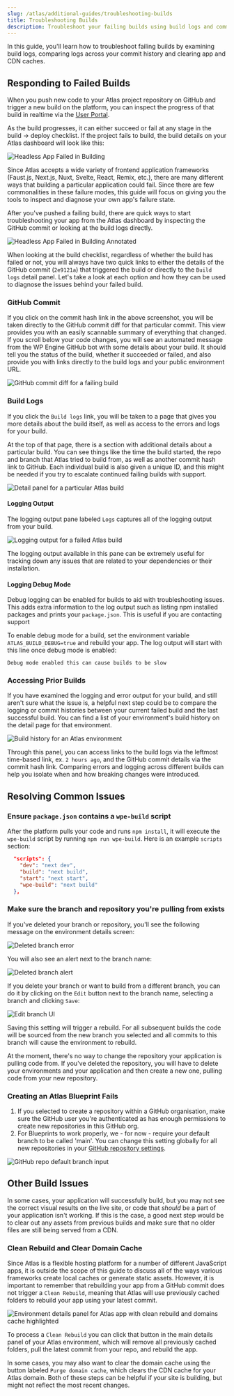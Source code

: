 ```yaml
---
slug: /atlas/additional-guides/troubleshooting-builds
title: Troubleshooting Builds
description: Troubleshoot your failing builds using build logs and commit history
---
```


In this guide, you'll learn how to troubleshoot failing builds by examining build logs, comparing logs across your commit history and clearing app and CDN caches.

## Responding to Failed Builds

When you push new code to your Atlas project repository on GitHub and trigger a new build on the platform, you can inspect the progress of that build in realtime via the [User Portal](https://my.wpengine.com/atlas).

As the build progresses, it can either succeed or fail at any stage in the build -> deploy checklist. If the project fails to build, the build details on your Atlas dashboard will look like this:

![Headless App Failed in Building](./assets/img/troubleshooting-builds/failing-atlas-build.png)

Since Atlas accepts a wide variety of frontend application frameworks (Faust.js, Next.js, Nuxt, Svelte, React, Remix, etc.), there are many different ways that building a particular application could fail. Since there are few commonalities in these failure modes, this guide will focus on giving you the tools to inspect and diagnose your own app's failure state.

After you've pushed a failing build, there are quick ways to start troubleshooting your app from the Atlas dashboard by inspecting the GitHub commit or looking at the build logs directly.

![Headless App Failed in Building Annotated](./assets/img/troubleshooting-builds/failing-atlas-build-annotated.png)

When looking at the build checklist, regardless of whether the build has failed or not, you will always have two quick links to either the details of the GitHub commit (`2e9121a`) that triggered the build or directly to the `Build logs` detail panel. Let's take a look at each option and how they can be used to diagnose the issues behind your failed build.

### GitHub Commit

If you click on the commit hash link in the above screenshot, you will be taken directly to the GitHub commit diff for that particular commit. This view provides you with an easily scannable summary of everything that changed. If you scroll below your code changes, you will see an automated message from the WP Engine GitHub bot with some details about your build. It should tell you the status of the build, whether it succeeded or failed, and also provide you with links directly to the build logs and your public environment URL.

![GitHub commit diff for a failing build](./assets/img/troubleshooting-builds/github-commit-diff-failing-build.png)

### Build Logs

If you click the `Build logs` link, you will be taken to a page that gives you more details about the build itself, as well as access to the errors and logs for your build.

At the top of that page, there is a section with additional details about a particular build. You can see things like the time the build started, the repo and branch that Atlas tried to build from, as well as another commit hash link to GitHub. Each individual build is also given a unique ID, and this might be needed if you try to escalate continued failing builds with support.

![Detail panel for a particular Atlas build](./assets/img/troubleshooting-builds/build-log-detail-panel.png)

#### Logging Output

The logging output pane labeled `Logs` captures all of the logging output from your build.

![Logging output for a failed Atlas build](./assets/img/troubleshooting-builds/logging-output-atlas-builds-v2.png)

The logging output available in this pane can be extremely useful for tracking down any issues that are related to your dependencies or their installation.

#### Logging Debug Mode

Debug logging can be enabled for builds to aid with troubleshooting issues. This adds extra information to the log output such as listing npm installed packages and prints your `package.json`. This is useful if you are contacting support

To enable debug mode for a build, set the environment variable `ATLAS_BUILD_DEBUG=true` and rebuild your app. The log output will start with this line once debug mode is enabled:
```
Debug mode enabled this can cause builds to be slow
```

### Accessing Prior Builds

If you have examined the logging and error output for your build, and still aren't sure what the issue is, a helpful next step could be to compare the logging or commit histories between your current failed build and the last successful build. You can find a list of your environment's build history on the detail page for that environment.

![Build history for an Atlas environment](./assets/img/troubleshooting-builds/build-history-atlas.png)

Through this panel, you can access links to the build logs via the leftmost time-based link, ex. `2 hours ago`, and the GitHub commit details via the commit hash link. Comparing errors and logging across different builds can help you isolate when and how breaking changes were introduced.

## Resolving Common Issues

### Ensure `package.json` contains a `wpe-build` script

After the platform pulls your code and runs `npm install`, it will execute the `wpe-build` script by running `npm run wpe-build`. Here is an example `scripts` section:

```json
  "scripts": {
    "dev": "next dev",
    "build": "next build",
    "start": "next start",
    "wpe-build": "next build"
  },
```


### Make sure the branch and repository you're pulling from exists

If you've deleted your branch or repository, you'll see the following message on the environment details screen:

![Deleted branch error ](./assets/img/troubleshooting-builds/deleted-branch-error.png)

You will also see an alert next to the branch name:

![Deleted branch alert ](./assets/img/troubleshooting-builds/deleted-branch-alert.png)

If you delete your branch or want to build from a different branch, you can do it by clicking on the `Edit` button next to the branch name, selecting a branch and clicking `Save`:

![Edit branch UI](./assets/img/troubleshooting-builds/edit-branch-ui.png)

Saving this setting will trigger a rebuild. For all subsequent builds the code will be sourced from the new branch you selected and all commits to this branch will cause the environment to rebuild.

At the moment, there's no way to change the repository your application is pulling code from. If you've deleted the repository, you will have to delete your environments and your application and then create a new one, pulling code from your new repository.


### Creating an Atlas Blueprint Fails

1. If you selected to create a repository within a GitHub organisation, make sure the GitHub user you're authenticated as has enough permissions to create new repositories in this GitHub org.
2. For Blueprints to work properly, we - for now - require your default branch to be called 'main'. You can change this setting globally for all new repositories in your [GitHub repository settings](https://github.com/settings/repositories).

![GitHub repo default branch input](./assets/img/troubleshooting-builds/github-repo-default-branch.png)



## Other Build Issues

In some cases, your application will successfully build, but you may not see the correct visual results on the live site, or code that _should_ be a part of your application isn't working. If this is the case, a good next step would be to clear out any assets from previous builds and make sure that no older files are still being served from a CDN.

### Clean Rebuild and Clear Domain Cache

Since Atlas is a flexible hosting platform for a number of different JavaScript apps, it is outside the scope of this guide to discuss all of the ways various frameworks create local caches or generate static assets. However, it is important to remember that rebuilding your app from a GitHub commit does not trigger a `Clean Rebuild`, meaning that Atlas will use previously cached folders to rebuild your app using your latest commit.

![Environment details panel for Atlas app with clean rebuild and domains cache highlighted](./assets/img/troubleshooting-builds/env-details-panel-atlas-build.png)

To process a `Clean Rebuild` you can click that button in the main details panel of your Atlas environment, which will remove all previously cached folders, pull the latest commit from your repo, and rebuild the app.

In some cases, you may also want to clear the domain cache using the button labeled `Purge domain cache`, which clears the CDN cache for your Atlas domain. Both of these steps can be helpful if your site is building, but might not reflect the most recent changes.
